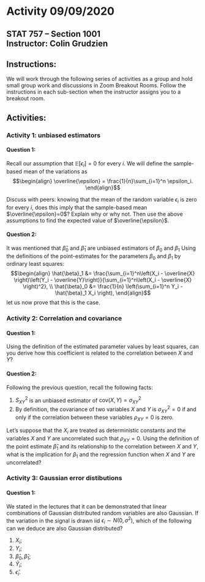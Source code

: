 # Activity 09/09/2020

## STAT 757 -- Section 1001 <br> Instructor: Colin Grudzien<br>

## Instructions:
We will work through the following series of activities as a group and hold small group work and discussions in Zoom Breakout Rooms.  Follow the instructions in each sub-section when the instructor assigns you to a breakout room.

## Activities:

### Activity 1: unbiased estimators


#### Question 1:
Recall our assumption that $\mathbb{E}\left[\epsilon_i\right]=0$ for every $i$.  We will define the sample-based mean of the variations as
$$\begin{align}
\overline{\epsilon} = \frac{1}{n}\sum_{i=1}^n \epsilon_i.
\end{align}$$

Discuss with peers: knowing that the mean of the random variable $\epsilon_i$ is zero for every $i$, does this imply that the sample-based mean $\overline{\epsilon}=0$?  Explain why or why not.  Then use the above assumptions to find the expected value of $\overline{\epsilon}$.



#### Question 2:
It was mentioned that $\hat{\beta}_0$ and $\hat{\beta}_1$ are unbiased estimators of $\beta_0$ and $\beta_1$ Using the definitions of the point-estimates for the parameters $\beta_0$ and $\beta_1$ by ordinary least squares:
$$\begin{align}
  \hat{\beta}_1 &= \frac{\sum_{i=1}^n\left(X_i - \overline{X} \right)\left(Y_i - \overline{Y}\right)}{\sum_{i=1}^n\left(X_i - \overline{X} \right)^2}, \\
  \hat{\beta}_0 &= \frac{1}{n} \left(\sum_{i=1}^n Y_i - \hat{\beta}_1 X_i \right),
  \end{align}$$
let us now prove that this is the case.


### Activity 2: Correlation and covariance

#### Question 1:

Using the definition of the estimated parameter values by least squares, can you derive how this coefficient is related to the correlation between $X$ and $Y$?  



#### Question 2:
Following the previous question, recall the following facts:
 
 1. $S_{XY}^2$ is an unbiased estimator of $\mathrm{cov}(X,Y) = \sigma_{XY}^2$
 2. By definition, the covariance of two variables $X$ and $Y$ is $\sigma_{XY}^2 = 0$ if and only if the correlation between these variables $\rho_{XY}=0$ is zero.

Let's suppose that the $X_i$ are treated as deterministic constants and the variables $X$ and $Y$ are uncorrelated such that $\rho_{XY}=0$.  Using the definition of the point estimate $\hat{\beta}_1$ and its relationship to the correlation between $X$ and $Y$, what is the implication for $\beta_1$ and the regression function when $X$ and $Y$ are uncorrelated?


### Activity 3: Gaussian error distibutions

#### Question 1: 
We stated in the lectures that it can be demonstrated that linear combinations of Gaussian distributed random variables are also Gaussian.  If the variation in the signal is drawn iid $\epsilon_i \sim N(0,\sigma^2)$, which of the following can we deduce are also Gaussian distributed?

 1. $X_i$;
 2. $Y_i$;
 3. $\hat{\beta}_0, \hat{\beta}_1$;
 4. $\hat{Y}_i$;
 5. $\hat{\epsilon}_i$.

